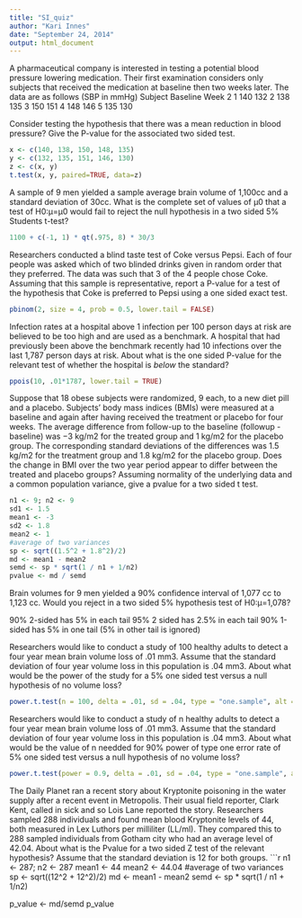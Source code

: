 ```yaml
---
title: "SI_quiz"
author: "Kari Innes"
date: "September 24, 2014"
output: html_document
---
```


A pharmaceutical company is interested in testing a potential blood pressure lowering medication. Their first examination considers only subjects that received the medication at baseline then two weeks later. The data are as follows (SBP in mmHg)
Subject         Baseline 	Week 2
1 	140 	132
2 	138 	135
3 	150 	151
4 	148 	146
5 	135 	130

Consider testing the hypothesis that there was a mean reduction in blood pressure? Give the P-value for the associated two sided test. 
```r
x <- c(140, 138, 150, 148, 135)
y <- c(132, 135, 151, 146, 130)
z <- c(x, y)
t.test(x, y, paired=TRUE, data=z)
```

A sample of 9 men yielded a sample average brain volume of 1,100cc and a standard deviation of 30cc. What is the complete set of values of μ0 that a test of H0:μ=μ0 would fail to reject the null hypothesis in a two sided 5% Students t-test?
```r
1100 + c(-1, 1) * qt(.975, 8) * 30/3
```

Researchers conducted a blind taste test of Coke versus Pepsi. Each of four people was asked which of two blinded drinks given in random order that they preferred. The data was such that 3 of the 4 people chose Coke. Assuming that this sample is representative, report a P-value for a test of the hypothesis that Coke is preferred to Pepsi using a one sided exact test.
```r
pbinom(2, size = 4, prob = 0.5, lower.tail = FALSE)
```

Infection rates at a hospital above 1 infection per 100 person days at risk are believed to be too high and are used as a benchmark. A hospital that had previously been above the benchmark recently had 10 infections over the last 1,787 person days at risk.  About what is the one sided P-value for the relevant test of whether the hospital is *below* the standard? 
```r
ppois(10, .01*1787, lower.tail = TRUE)
```

Suppose that 18 obese subjects were randomized, 9 each, to a new diet pill and a placebo. Subjects’ body mass indices (BMIs) were measured at a baseline and again after having received the treatment or placebo for four weeks. The average difference from follow-up to the baseline (followup - baseline) was −3 kg/m2 for the treated group and 1 kg/m2 for the placebo group. The corresponding standard deviations of the differences was 1.5 kg/m2 for the treatment group and 1.8 kg/m2 for the placebo group. Does the change in BMI over the two year period appear to differ between the treated and placebo groups? Assuming normality of the underlying data and a common population variance, give a pvalue for a two sided t test.
```r
n1 <- 9; n2 <- 9
sd1 <- 1.5
mean1 <- -3
sd2 <- 1.8
mean2 <- 1
#average of two variances
sp <- sqrt((1.5^2 + 1.8^2)/2)
md <- mean1 - mean2
semd <- sp * sqrt(1 / n1 + 1/n2)
pvalue <- md / semd
```

Brain volumes for 9 men yielded a 90% confidence interval of 1,077 cc to 1,123 cc. Would you reject in a two sided 5% hypothesis test of H0:μ=1,078? 

90% 2-sided has 5% in each tail
95% 2 sided has 2.5% in each tail
90% 1-sided has 5% in one tail (5% in other tail is ignored)

Researchers would like to conduct a study of 100 healthy adults to detect a four year mean brain volume loss of .01 mm3. Assume that the standard deviation of four year volume loss in this population is .04 mm3. About what would be the power of the study for a 5% one sided test versus a null hypothesis of no volume loss?
```r
power.t.test(n = 100, delta = .01, sd = .04, type = "one.sample", alt = "one.sided")
```

Researchers would like to conduct a study of n healthy adults to detect a four year mean brain volume loss of .01 mm3. Assume that the standard deviation of four year volume loss in this population is .04 mm3. About what would be the value of n needded for 90% power of type one error rate of 5% one sided test versus a null hypothesis of no volume loss?
```r
power.t.test(power = 0.9, delta = .01, sd = .04, type = "one.sample", alt = "one.sided")
```

The Daily Planet ran a recent story about Kryptonite poisoning in the water supply after a recent event in Metropolis. Their usual field reporter, Clark Kent, called in sick and so Lois Lane reported the story. Researchers sampled 288 individuals and found mean blood Kryptonite levels of 44, both measured in Lex Luthors per milliliter (LL/ml). They compared this to 288 sampled individuals from Gotham city who had an average level of 42.04. About what is the Pvalue for a two sided Z test of the relevant hypothesis? Assume that the standard deviation is 12 for both groups. 
```r
n1 <- 287; n2 <- 287
mean1 <- 44
mean2 <- 44.04
#average of two variances
sp <- sqrt((12^2 + 12^2)/2)
md <- mean1 - mean2
semd <- sp * sqrt(1 / n1 + 1/n2)

p_value <- md/semd
p_value